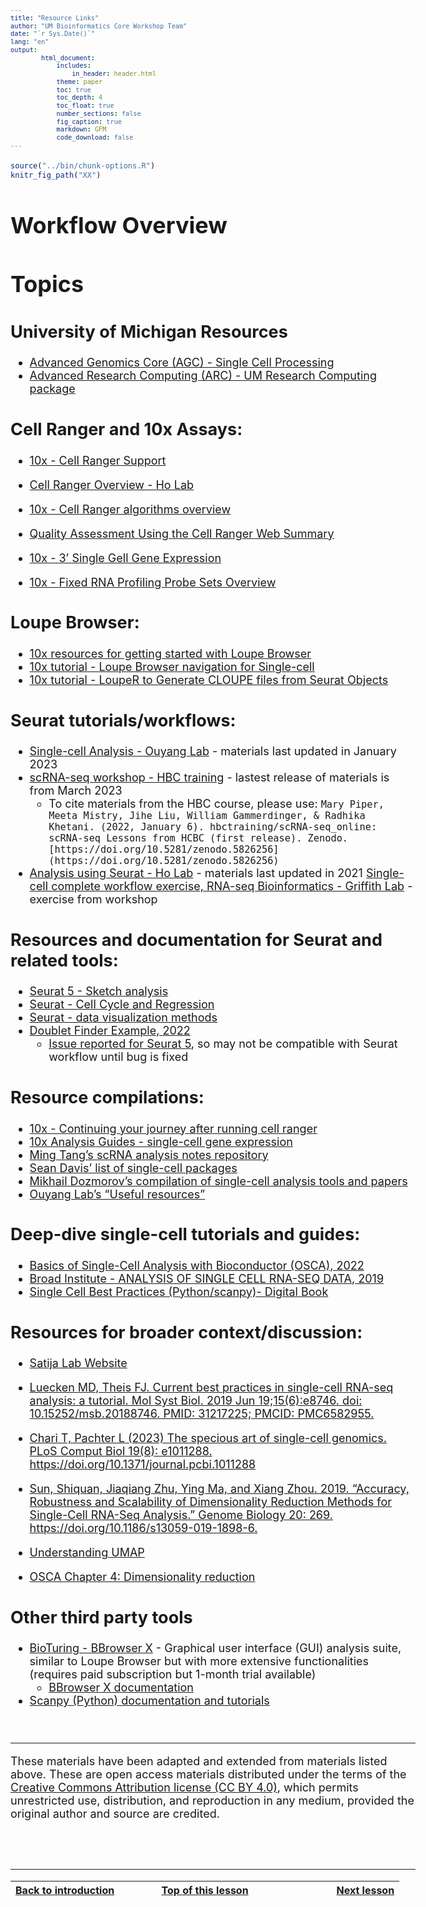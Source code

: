 ```yaml
---
title: "Resource Links"
author: "UM Bioinformatics Core Workshop Team"
date: "`r Sys.Date()`"
lang: "en"
output:
        html_document:
            includes:
                in_header: header.html
            theme: paper
            toc: true
            toc_depth: 4
            toc_float: true
            number_sections: false
            fig_caption: true
            markdown: GFM
            code_download: false
---
```


<style type="text/css">
body, td {
   font-size: 18px;
}
code.r{
  font-size: 12px;
}
pre {
  font-size: 12px
}
</style>

```r
source("../bin/chunk-options.R")
knitr_fig_path("XX")
```

# Workflow Overview {.unlisted .unnumbered}

# Topics

## University of Michigan Resources

- [Advanced Genomics Core (AGC) - Single Cell Processing](https://medresearch.umich.edu/office-research/about-office-research/biomedical-research-core-facilities/advanced-genomics-core/technologies/single-cell-processing)
- [Advanced Research Computing (ARC) - UM Research Computing package](https://arc.umich.edu/umrcp/)


## Cell Ranger and 10x Assays:

- [10x - Cell Ranger Support](https://www.10xgenomics.com/support/software/cell-ranger/latest)
- [Cell Ranger Overview - Ho Lab](https://holab-hku.github.io/Fundamental-scRNA/raw2matrix.html#cell-ranger)
- [10x - Cell Ranger algorithms overview](https://www.10xgenomics.com/support/software/cell-ranger/latest/algorithms-overview)
- [Quality Assessment Using the Cell Ranger Web Summary](https://www.10xgenomics.com/analysis-guides/quality-assessment-using-the-cell-ranger-web-summary)

- [10x - 3' Single Gell Gene Expression](https://www.10xgenomics.com/support/single-cell-gene-expression)
- [10x - Fixed RNA Profiling Probe Sets Overview](https://www.10xgenomics.com/support/single-cell-gene-expression-flex/documentation/steps/probe-sets/chromium-frp-probe-sets-overview)

## Loupe Browser:

- [10x resources for getting started with Loupe Browser](https://www.10xgenomics.com/support/software/loupe-browser/latest/getting-started)
- [10x tutorial -  Loupe Browser navigation for Single-cell](https://www.10xgenomics.com/support/software/loupe-browser/latest/tutorials/introduction/lb-sc-interface-and-navigation)
- [10x tutorial - LoupeR to Generate CLOUPE files from Seurat Objects ](https://www.10xgenomics.com/support/software/loupe-browser/latest/tutorials/introduction/lb-louper)

## Seurat tutorials/workflows:

- [Single-cell Analysis - Ouyang Lab](https://ouyanglab.com/singlecell/) - materials last updated in January 2023
- [scRNA-seq workshop - HBC training](https://github.com/hbctraining/scRNA-seq_online) - lastest release of materials is from March 2023
	- To cite materials from the HBC course, please use: `Mary Piper, Meeta Mistry, Jihe Liu, William Gammerdinger, & Radhika Khetani. (2022, January 6). hbctraining/scRNA-seq_online: scRNA-seq Lessons from HCBC (first release). Zenodo. [https://doi.org/10.5281/zenodo.5826256](https://doi.org/10.5281/zenodo.5826256)`
- [Analysis using Seurat - Ho Lab](https://holab-hku.github.io/Fundamental-scRNA/downstream.html) - materials last updated in 2021
[Single-cell complete workflow exercise, RNA-seq Bioinformatics - Griffith Lab](https://rnabio.org/module-08-scrna/0008/08/01/scRNA/) - exercise from workshop


## Resources and documentation for Seurat and related tools: 

- [Seurat 5 - Sketch analysis](https://satijalab.org/seurat/articles/seurat5_sketch_analysis)
- [Seurat - Cell Cycle and Regression](https://satijalab.org/seurat/articles/cell_cycle_vignette.html)
- [Seurat - data visualization methods](https://satijalab.org/seurat/articles/visualization_vignette)
- [Doublet Finder Example, 2022](https://rpubs.com/kenneditodd/doublet_finder_example)
	- [Issue reported for Seurat 5](https://github.com/chris-mcginnis-ucsf/DoubletFinder/issues/171), so may not be compatible with Seurat workflow until bug is fixed

## Resource compilations:

- [10x - Continuing your journey after running cell ranger](https://www.10xgenomics.com/analysis-guides/continuing-your-journey-after-running-cell-ranger)
- [10x Analysis Guides - single-cell gene expression](https://www.10xgenomics.com/analysis-guides?query=&page=1&refinementList%5Bproducts.name%5D%5B0%5D=Single%20Cell%20Gene%20Expression)
- [Ming Tang's scRNA analysis notes repository](https://github.com/crazyhottommy/scRNAseq-analysis-notes)
- [Sean Davis' list of single-cell packages](https://github.com/seandavi/awesome-single-cell)
- [Mikhail Dozmorov's compilation of single-cell analysis tools and papers](https://github.com/mdozmorov/scRNA-seq_notes)
- [Ouyang Lab's "Useful resources"](https://ouyanglab.com/singlecell/appendix.html#useful-resources)


## Deep-dive single-cell tutorials and guides:

- [Basics of Single-Cell Analysis with Bioconductor (OSCA), 2022](https://bioconductor.org/books/3.15/OSCA.basic/)
- [Broad Institute - ANALYSIS OF SINGLE CELL RNA-SEQ DATA, 2019](https://broadinstitute.github.io/2019_scWorkshop/)
- [Single Cell Best Practices (Python/scanpy)- Digital Book](https://www.sc-best-practices.org/preamble.html)



## Resources for broader context/discussion:

- [Satija Lab Website](https://satijalab.org/)
- [Luecken MD, Theis FJ. Current best practices in single-cell RNA-seq analysis: a tutorial. Mol Syst Biol. 2019 Jun 19;15(6):e8746. doi: 10.15252/msb.20188746. PMID: 31217225; PMCID: PMC6582955.](https://www.embopress.org/doi/full/10.15252/msb.20188746)
- [Chari T, Pachter L (2023) The specious art of single-cell genomics. PLoS Comput Biol 19(8): e1011288. https://doi.org/10.1371/journal.pcbi.1011288](https://journals.plos.org/ploscompbiol/article?id=10.1371/journal.pcbi.1011288)

- [Sun, Shiquan, Jiaqiang Zhu, Ying Ma, and Xiang Zhou. 2019. “Accuracy, Robustness and Scalability of Dimensionality Reduction Methods for Single-Cell RNA-Seq Analysis.” Genome Biology 20: 269. https://doi.org/10.1186/s13059-019-1898-6.](https://doi.org/10.1186/s13059-019-1898-6)

- [Understanding UMAP](https://pair-code.github.io/understanding-umap/)
- [OSCA Chapter 4: Dimensionality reduction](https://bioconductor.org/books/3.15/OSCA.basic/dimensionality-reduction.html)

## Other third party tools

- [BioTuring - BBrowser X](https://bioturing.com/bbrowserx) - Graphical user interface (GUI) analysis suite, similar to Loupe Browser but with more extensive functionalities (requires paid subscription but 1-month trial available)
	- [BBrowser X documentation](https://talk2data.bioturing.com/document#h.k5o4lxkht6rz)
- [Scanpy (Python) documentation and tutorials](https://scanpy.readthedocs.io/en/latest/_tutorials.html)

<br/>

----

These materials have been adapted and extended from materials listed above. These are open access materials distributed under the terms of the [Creative Commons Attribution license (CC BY 4.0)](http://creativecommons.org/licenses/by/4.0/), which permits unrestricted use, distribution, and reproduction in any medium, provided the original author and source are credited.

<br/>
<br/>
<hr/>
| [Back to introduction](workshop_intro) | [Top of this lesson](#top) | [Next lesson](01-GettingStarted.html) |
| :--- | :----: | ---: |

